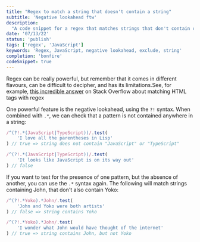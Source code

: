 ```yaml
---
title: "Regex to match a string that doesn't contain a string"
subtitle: 'Negative lookahead ftw'
description:
  "A code snippet for a regex that matches strings that don't contain certain patterns"
date: '07/13/22'
status: 'publish'
tags: ['regex', 'JavaScript']
keywords: 'Regex, JavaScript, negative lookahead, exclude, string'
completion: 'bonfire'
codeSnippet: true
---
```


<Dropcap>Regex</Dropcap> can be really powerful, but remember that it comes in different flavours,
can be difficult to decipher, and has its limitations.<MarginNote id={1}>See, for example, [this incredible answer](https://stackoverflow.com/a/1732454) on Stack Overflow about matching HTML tags with regex</MarginNote>

One powerful feature is the negative lookahead, using the `?!` syntax. When combined with
`.*`, we can check that a pattern is not contained anywhere in a string:

```js
/^(?!.*(JavaScript|TypeScript))/.test(
    'I love all the parentheses in Lisp'
) // true => string does not contain "JavaScript" or "TypeScript"

/^(?!.*(JavaScript|TypeScript))/.test(
    'It looks like JavaScript is on its way out'
) // false
```

If you want to test for the presence of one pattern, but the absence of another, you can
use the `.*` syntax again. The following will match strings containing John, that don't
also contain Yoko:

```js
/^(?!.*Yoko).*John/.test(
    'John and Yoko were both artists'
) // false => string contains Yoko

/^(?!.*Yoko).*John/.test(
    'I wonder what John would have thought of the internet'
) // true => string contains John, but not Yoko
```
